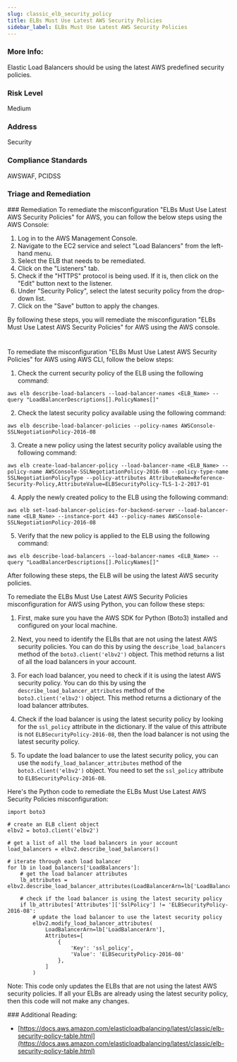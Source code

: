 ```yaml
---
slug: classic_elb_security_policy
title: ELBs Must Use Latest AWS Security Policies
sidebar_label: ELBs Must Use Latest AWS Security Policies
---
```


### More Info:

Elastic Load Balancers should be using the latest AWS predefined security policies.

### Risk Level

Medium

### Address

Security

### Compliance Standards

AWSWAF, PCIDSS


### Triage and Remediation
<Tabs>
<Tab title='Remediation'>
### Remediation

<AccordionGroup>
<Accordion title='Using Console' defaultOpen='true'>
To remediate the misconfiguration "ELBs Must Use Latest AWS Security Policies" for AWS, you can follow the below steps using the AWS Console:

1. Log in to the AWS Management Console.
2. Navigate to the EC2 service and select "Load Balancers" from the left-hand menu.
3. Select the ELB that needs to be remediated.
4. Click on the "Listeners" tab.
5. Check if the "HTTPS" protocol is being used. If it is, then click on the "Edit" button next to the listener.
6. Under "Security Policy", select the latest security policy from the drop-down list.
7. Click on the "Save" button to apply the changes.

By following these steps, you will remediate the misconfiguration "ELBs Must Use Latest AWS Security Policies" for AWS using the AWS console.

#
</Accordion>

<Accordion title='Using CLI'>
To remediate the misconfiguration "ELBs Must Use Latest AWS Security Policies" for AWS using AWS CLI, follow the below steps:

1. Check the current security policy of the ELB using the following command:

```
aws elb describe-load-balancers --load-balancer-names <ELB_Name> --query "LoadBalancerDescriptions[].PolicyNames[]"
```

2. Check the latest security policy available using the following command:

```
aws elb describe-load-balancer-policies --policy-names AWSConsole-SSLNegotiationPolicy-2016-08
```

3. Create a new policy using the latest security policy available using the following command:

```
aws elb create-load-balancer-policy --load-balancer-name <ELB_Name> --policy-name AWSConsole-SSLNegotiationPolicy-2016-08 --policy-type-name SSLNegotiationPolicyType --policy-attributes AttributeName=Reference-Security-Policy,AttributeValue=ELBSecurityPolicy-TLS-1-2-2017-01
```

4. Apply the newly created policy to the ELB using the following command:

```
aws elb set-load-balancer-policies-for-backend-server --load-balancer-name <ELB_Name> --instance-port 443 --policy-names AWSConsole-SSLNegotiationPolicy-2016-08
```

5. Verify that the new policy is applied to the ELB using the following command:

```
aws elb describe-load-balancers --load-balancer-names <ELB_Name> --query "LoadBalancerDescriptions[].PolicyNames[]"
```

After following these steps, the ELB will be using the latest AWS security policies.
</Accordion>

<Accordion title='Using Python'>
To remediate the ELBs Must Use Latest AWS Security Policies misconfiguration for AWS using Python, you can follow these steps:

1. First, make sure you have the AWS SDK for Python (Boto3) installed and configured on your local machine.

2. Next, you need to identify the ELBs that are not using the latest AWS security policies. You can do this by using the `describe_load_balancers` method of the `boto3.client('elbv2')` object. This method returns a list of all the load balancers in your account.

3. For each load balancer, you need to check if it is using the latest AWS security policy. You can do this by using the `describe_load_balancer_attributes` method of the `boto3.client('elbv2')` object. This method returns a dictionary of the load balancer attributes.

4. Check if the load balancer is using the latest security policy by looking for the `ssl_policy` attribute in the dictionary. If the value of this attribute is not `ELBSecurityPolicy-2016-08`, then the load balancer is not using the latest security policy.

5. To update the load balancer to use the latest security policy, you can use the `modify_load_balancer_attributes` method of the `boto3.client('elbv2')` object. You need to set the `ssl_policy` attribute to `ELBSecurityPolicy-2016-08`.

Here's the Python code to remediate the ELBs Must Use Latest AWS Security Policies misconfiguration:

```
import boto3

# create an ELB client object
elbv2 = boto3.client('elbv2')

# get a list of all the load balancers in your account
load_balancers = elbv2.describe_load_balancers()

# iterate through each load balancer
for lb in load_balancers['LoadBalancers']:
    # get the load balancer attributes
    lb_attributes = elbv2.describe_load_balancer_attributes(LoadBalancerArn=lb['LoadBalancerArn'])
    
    # check if the load balancer is using the latest security policy
    if lb_attributes['Attributes']['SslPolicy'] != 'ELBSecurityPolicy-2016-08':
        # update the load balancer to use the latest security policy
        elbv2.modify_load_balancer_attributes(
            LoadBalancerArn=lb['LoadBalancerArn'],
            Attributes=[
                {
                    'Key': 'ssl_policy',
                    'Value': 'ELBSecurityPolicy-2016-08'
                },
            ]
        )
```

Note: This code only updates the ELBs that are not using the latest AWS security policies. If all your ELBs are already using the latest security policy, then this code will not make any changes.
</Accordion>

</AccordionGroup>
</Tab>
</Tabs>
### Additional Reading:

- [https://docs.aws.amazon.com/elasticloadbalancing/latest/classic/elb-security-policy-table.html](https://docs.aws.amazon.com/elasticloadbalancing/latest/classic/elb-security-policy-table.html) 

